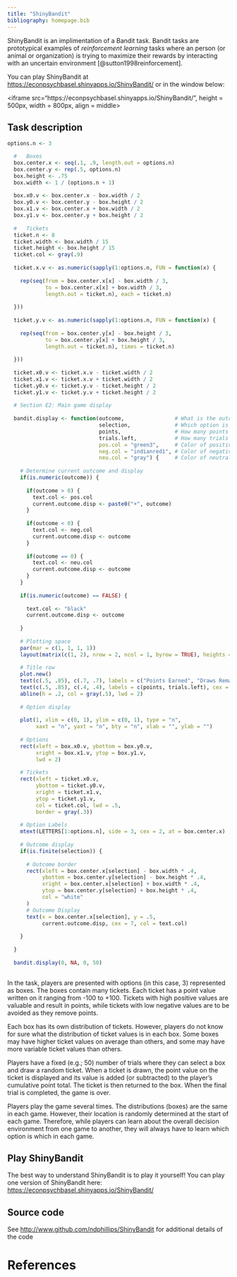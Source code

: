 ```yaml
---
title: "ShinyBandit"
bibliography: homepage.bib
---
```


ShinyBandit is an implimentation of a Bandit task. Bandit tasks are prototypical examples of *reinforcement learning* tasks where an person (or animal or organization) is trying to maximize their rewards by interacting with an uncertain environment [@sutton1998reinforcement].

You can play ShinyBandit at [https://econpsychbasel.shinyapps.io/ShinyBandit/](https://econpsychbasel.shinyapps.io/ShinyBandit/) or in the window below:

<iframe src="https://econpsychbasel.shinyapps.io/ShinyBandit/", height = 500px, width = 800px, align = middle></iframe>

## Task description

```r

options.n <- 3

  #   Boxes
  box.center.x <- seq(.1, .9, length.out = options.n)
  box.center.y <- rep(.5, options.n)
  box.height <- .75
  box.width <- 1 / (options.n + 1)
  
  box.x0.v <- box.center.x - box.width / 2
  box.y0.v <- box.center.y - box.height / 2
  box.x1.v <- box.center.x + box.width / 2
  box.y1.v <- box.center.y + box.height / 2
  
  #   Tickets
  ticket.n <- 8
  ticket.width <- box.width / 15
  ticket.height <- box.height / 15
  ticket.col <- gray(.9)
  
  ticket.x.v <- as.numeric(sapply(1:options.n, FUN = function(x) {
    
    rep(seq(from = box.center.x[x] - box.width / 3,
            to = box.center.x[x] + box.width / 3,
            length.out = ticket.n), each = ticket.n)
    
  }))
  
  ticket.y.v <- as.numeric(sapply(1:options.n, FUN = function(x) {
    
    rep(seq(from = box.center.y[x] - box.height / 3,
            to = box.center.y[x] + box.height / 3,
            length.out = ticket.n), times = ticket.n)
    
  }))
  
  ticket.x0.v <- ticket.x.v - ticket.width / 2
  ticket.x1.v <- ticket.x.v + ticket.width / 2
  ticket.y0.v <- ticket.y.v - ticket.height / 2
  ticket.y1.v <- ticket.y.v + ticket.height / 2
  
  # Section E2: Main game display
  
  bandit.display <- function(outcome,                # What is the outcome on this trial?
                             selection,              # Which option is selected?
                             points,                 # How many points have been earned?
                             trials.left,            # How many trials remain?
                             pos.col = "green3",     # Color of positive outcomes
                             neg.col = "indianred1", # Color of negative outcomes
                             neu.col = "gray") {     # Color of neutral outcomes
    
    # Determine current outcome and display
    if(is.numeric(outcome)) {
      
      if(outcome > 0) {
        text.col <- pos.col
        current.outcome.disp <- paste0("+", outcome)
      }
      
      if(outcome < 0) {
        text.col <- neg.col
        current.outcome.disp <- outcome
      }
      
      if(outcome == 0) {
        text.col <- neu.col
        current.outcome.disp <- outcome
      }
    }
    
    if(is.numeric(outcome) == FALSE) {
      
      text.col <- "black"
      current.outcome.disp <- outcome
      
    }
    
    # Plotting space
    par(mar = c(1, 1, 1, 1))
    layout(matrix(c(1, 2), nrow = 2, ncol = 1, byrow = TRUE), heights = c(3, 3), widths = c(9))
    
    # Title row
    plot.new()
    text(c(.5, .85), c(.7, .7), labels = c("Points Earned", "Draws Remaining"), cex = 1, font = 3)
    text(c(.5, .85), c(.4, .4), labels = c(points, trials.left), cex = 2)
    abline(h = .2, col = gray(.5), lwd = 2)
    
    # Option display
    
    plot(1, xlim = c(0, 1), ylim = c(0, 1), type = "n", 
         xaxt = "n", yaxt = "n", bty = "n", xlab = "", ylab = "")
    
    # Options
    rect(xleft = box.x0.v, ybottom = box.y0.v,
         xright = box.x1.v, ytop = box.y1.v, 
         lwd = 2)
    
    # Tickets
    rect(xleft = ticket.x0.v,
         ybottom = ticket.y0.v,
         xright = ticket.x1.v,
         ytop = ticket.y1.v,
         col = ticket.col, lwd = .5, 
         border = gray(.3))
    
    # Option Labels
    mtext(LETTERS[1:options.n], side = 3, cex = 2, at = box.center.x)
    
    # Outcome display
    if(is.finite(selection)) {
      
      # Outcome border
      rect(xleft = box.center.x[selection] - box.width * .4,
           ybottom = box.center.y[selection] - box.height * .4,
           xright = box.center.x[selection] + box.width * .4,
           ytop = box.center.y[selection] + box.height * .4,
           col = "white"
      )
      # Outcome Display
      text(x = box.center.x[selection], y = .5, 
           current.outcome.disp, cex = 7, col = text.col)
      
    }
    
  }
  
  bandit.display(0, NA, 0, 50)
  
```


In the task, players are presented with options (in this case, 3) represented as boxes. The boxes contain many tickets. Each ticket has a point value written on it ranging from -100 to +100. Tickets with high positive values are valuable and result in points, while tickets with low negative values are to be avoided as they remove points.

Each box has its own distribution of tickets. However, players do not know for sure what the distribution of ticket values is in each box. Some boxes may have higher ticket values on average than others, and some may have more variable ticket values than others.

Players have a fixed (e.g.; 50) number of trials where they can select a box and draw a random ticket. When a ticket is drawn, the point value on the ticket is displayed and its value is added (or subtracted) to the player's cumulative point total. The ticket is then returned to the box. When the final trial is completed, the game is over.

Players play the game several times. The distributions (boxes) are the same in each game. However, their location is randomly determined at the start of each game. Therefore, while players can learn about the overall decision environment from one game to another, they will always have to learn which option is which in each game.


## Play ShinyBandit
The best way to understand ShinyBandit is to play it yourself! You can play one version of ShinyBandit here: [https://econpsychbasel.shinyapps.io/ShinyBandit/](https://econpsychbasel.shinyapps.io/ShinyBandit/)


## Source code

See [http://www.github.com/ndphillips/ShinyBandit](http://www.github.com/ndphillips/ShinyBandit) for additional details of the code


# References